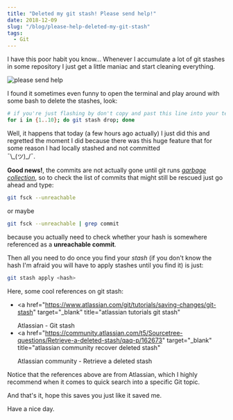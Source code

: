 ```yaml
---
title: "Deleted my git stash! Please send help!"
date: 2018-12-09
slug: "/blog/please-help-deleted-my-git-stash"
tags:
  - Git
---
```



<ScrollToTopButton />

I have this poor habit you know... Whenever I accumulate a lot of git stashes in some repository I just get a little maniac and start cleaning everything.

![please send help](./images/please-send-help.jpg "please send help doggo meme")

<Caption source="https://me.me/i/please-send-help-none-c0081e69a4f4419a824e82a234ac09e6" />

I found it sometimes even funny to open the terminal and play around with some bash to delete the stashes, look:

```bash
# if you're just flashing by don't copy and past this line into your terminal
for i in {1..10}; do git stash drop; done
```

Well, it happens that today (a few hours ago actually) I just did this and regretted the moment I did because there was this huge feature that for some reason I had locally stashed and not committed <br/> ¯\\\_(ツ)\_/¯.

**Good news!**, the commits are not actually gone until git runs <a href="https://en.wikipedia.org/wiki/Garbage_collection_(computer_science)#Reachability_of_an_object" target="_blank" title="wiki page garbage collection">_garbage collection_</a>, so to check the list of commits that might still be rescued just go ahead and type:

```bash
git fsck --unreachable
```

or maybe

```bash
git fsck --unreachable | grep commit
```

because you actually need to check whether your hash is somewhere referenced as a **unreachable commit**.

Then all you need to do once you find your _stash_ (if you don't know the hash I'm afraid you will have to apply stashes until you find it) is just:

```bash
git stash apply <hash>
```

Here, some cool references on git stash:

- <a
    href="https://www.atlassian.com/git/tutorials/saving-changes/git-stash"
    target="_blank"
    title="atlassian tutorials git stash"
  >
    Atlassian - Git stash
  </a>
- <a
    href="https://community.atlassian.com/t5/Sourcetree-questions/Retrieve-a-deleted-stash/qaq-p/162673"
    target="_blank"
    title="atlassian community recover deleted stash"
  >
    Atlassian community - Retrieve a deleted stash
  </a>

Notice that the references above are from Atlassian, which I highly recommend when it comes to quick search into a specific Git topic.

And that's it, hope this saves you just like it saved me.

Have a nice day.
